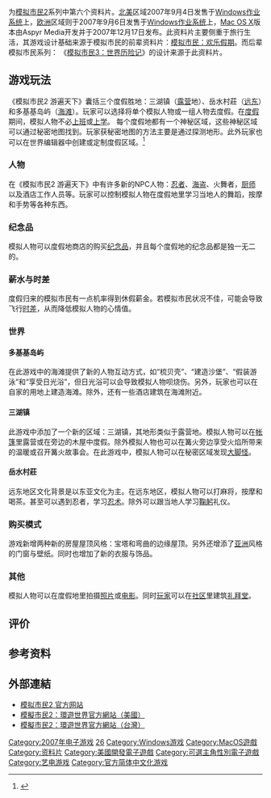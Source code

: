 {{expand|time=2017-07-25T09:12:34+00:00}}
{{noteTA
|T=zh-hans:模拟人生2 游遍天下; zh-hant:模擬市民2：環遊世界;
|G1=Sim
}}
{{Infobox VG
|title= 模擬市民2：環遊世界
|english     = The Sims 2: Bon Voyage
| image = File:Sims2BonVoyage.jpg
| official    = {{vgr|CN|模拟人生2 游遍天下|nocc=yes}}
|developer= [[Maxis|Maxis]]
|publisher= {{vgr|WW|[[美商藝電|美商藝電]]|CN|[[中视网元|中视网元]]}}
| series      = [[模拟人生系列|模拟人生系列]]
|genre= [[生活模拟游戏|生活模拟]]
|modes= [[单人电子游戏|单人]]
|platforms= {{spml|[[Microsoft_Windows|Microsoft Windows]]|[[Mac_OS_X|Mac OS X]]}}
|release= {{vgr|NA|2007年9月4日|CN|2007年12月25日<ref>{{Cite web |url = http://games.qq.com/a/20071221/000330.htm |title = 八大精品联合上市 网元圣诞送大礼 |author =  |date = 2007-12-21 |publisher = 腾讯 |language = zh-cn |accessdate = 2018-05-05 |archive-date = 2020-04-04 |archive-url = https://web.archive.org/web/20200404073243/https://games.qq.com/a/20071221/000330.htm |dead-url = no }}</ref>}}'''Mac OS X'''{{vgr|NA|2007年12月17日}}
}}

{{vgname|模擬市民2：環遊世界|en=The Sims 2: Bon Voyage|cn=模拟人生2 游遍天下|tw=模擬市民2：環遊世界}}为[[模拟市民2|模拟市民2]]系列中第六个资料片。[[北美|北美]]区域2007年9月4日发售于[[Windows|Windows]][[作业系统|作业系统]]上，[[欧洲|欧洲]]区域则于2007年9月6日发售于[[Windows|Windows]][[作业系统|作业系统]]上，[[Mac_OS_X|Mac OS X]]版本由Aspyr Media开发并于2007年12月17日发布。此资料片主要侧重于旅行生活，其游戏设计基础来源于模拟市民的前辈资料片：[[模拟市民：欢乐假期|模拟市民：欢乐假期]]。而后辈模拟市民系列： 《[[模拟市民3：世界历险记|模拟市民3：世界历险记]]》的设计来源于此资料片。

== 游戏玩法 ==
《模拟市民2 游遍天下》囊括三个度假胜地：三湖镇（[[露营|露营]]地）、岳水村莊（[[远东|远东]]）和多基基岛屿（[[海滩|海滩]]）。玩家可以选择将单个模拟人物或一组人物去度假。在[[度假|度假]]期间，模拟人物不必[[上班|上班]]或[[上学|上学]]。
每个度假地都有一个神秘区域，这些神秘区域可以通过秘密地图找到。玩家获秘密地图的方法主要是通过探测地形。此外玩家也可以在世界编辑器中创建或定制度假区域。<ref>{{Cite web |url=http://blog.sina.cn/dpool/blog/s/blog_503492e801007thz.html |title= 《模拟人生2 游遍天下》尽享休闲乐趣 |date = 2007-12-28 |publisher = [[新浪博客|新浪博客]] |language = zh-cn}}</ref>
=== 人物 ===
在《模拟市民2 游遍天下》中有许多新的NPC人物：[[忍者|忍者]]、[[海盗|海盗]]、火舞者，[[厨师|厨师]]以及酒店工作人员等。玩家可以控制模拟人物在度假地里学习当地人的舞蹈，按摩和手势等各种东西。
=== 纪念品 ===
模拟人物可以度假地商店的购买[[纪念品|纪念品]]，并且每个度假地的纪念品都是独一无二的。
=== 薪水与时差 ===
度假归来的模拟市民有一点机率得到休假薪金。若模拟市民状况不佳，可能会导致飞行[[时差|时差]]，从而降低模拟人物的心情值。
=== 世界 ===
==== 多基基岛屿 ====
在此游戏中的海滩提供了新的人物互动方式，如“梳贝壳”、“建造沙堡”、“假装游泳”和“享受日光浴”，但日光浴可以会导致模拟人物呗烧伤。另外，玩家也可以在自家的用地上建造海滩。除外，还有一些酒店建筑在海滩附近。
==== 三湖镇 ====
此游戏中添加了一个新的区域：三湖镇，其地形类似于露营地。模拟人物可以在[[帐篷|帐篷]]里露营或在旁边的木屋中度假。除外模拟人物也可以在篝火旁边享受火焰所带来的温暖或召开篝火故事会。在此游戏中，模拟人物可以在秘密区域发现[[大脚怪|大脚怪]]。
==== 岳水村莊 ====
远东地区文化背景是以东亚文化为主。在远东地区，模拟人物可以打麻将，按摩和喝茶。甚至可以遇到忍者，学习[[忍术|忍术]]。除外可以跟当地人学习[[鞠躬|鞠躬]]礼仪。
=== 购买模式 ===
游戏新增两种新的房屋屋顶风格：宝塔和弯曲的边缘屋顶。另外还增添了[[亚洲|亚洲]]风格的门窗与壁纸。同时也增加了新的衣服与饰品。

=== 其他 ===
模拟人物可以在度假地里拍摄[[照片|照片]]或[[电影|电影]]。同时[[玩家|玩家]]可以在[[社区|社区]]里建筑[[礼拜堂|礼拜堂]]。

== 评价 ==
{{Video game reviews
| MC = 74%<ref>{{cite web|url=http://www.metacritic.com/game/pc/the-sims-2-bon-voyage|title=The Sims 2: Bon Voyage|website=[[Metacritic|Metacritic]]|accessdate=2016-07-08|archive-date=2011-05-05|archive-url=https://web.archive.org/web/20110505130701/http://www.metacritic.com/game/pc/the-sims-2-bon-voyage|dead-url=no}}</ref>
| GRadar = {{Rating|4|5}}<ref>{{cite web|url=http://www.gamesradar.com/the-sims-2-bon-voyage-review/|title=Sims 2: Bon Voyage review|website=[[GamesRadar|GamesRadar]]|author=Rachel Weber|date=2007-10-26|accessdate=2016-07-08|archive-date=2017-08-22|archive-url=https://web.archive.org/web/20170822104553/http://www.gamesradar.com/the-sims-2-bon-voyage-review/|dead-url=no}}</ref>
| GameRev = B<ref>{{cite web|url=http://www.gamerevolution.com/review/the-sims-2-bon-voyage|title=The Sims 2: Bon Voyage Review|accessdate=2016-07-08|archive-date=2014-09-05|archive-url=https://web.archive.org/web/20140905051024/http://www.gamerevolution.com/review/the-sims-2-bon-voyage|dead-url=no}}</ref>
| GameZone = 6.8/10<ref>{{cite web|url=http://pc.gamezone.com/gzreviews/r33151.htm|title=The Sims 2: Bon Voyage Review|website=[[GameZone|GameZone]]|accessdate=2016-07-08|archivedate=2008-12-26|archiveurl=https://web.archive.org/web/20081226000939/http://pc.gamezone.com/gzreviews/r33151.htm|deadurl=yes}}</ref>
| GSpot = 8.5/10<ref>{{cite web|url=http://www.gamespot.com/reviews/the-sims-2-bon-voyage-review/1900-6178733/|title=The Sims 2: Bon Voyage Review|website=[[GameSpot|GameSpot]]|author=Andrew Park|date=2007-09-13|accessdate=2016-07-08|archive-date=2014-12-03|archive-url=https://web.archive.org/web/20141203090331/http://www.gamespot.com/reviews/the-sims-2-bon-voyage-review/1900-6178733/|dead-url=no}}</ref>
| IGN = 8/10<ref>{{cite web|url=http://www.ign.com/articles/2007/10/02/the-sims-2-bon-voyage-review|title=The Sims 2: Bon Voyage Review|author=Jon Habib|website=[[IGN|IGN]]|date=2007-10-01|accessdate=2016-07-08|archive-date=2014-09-04|archive-url=https://web.archive.org/web/20140904223008/http://www.ign.com/articles/2007/10/02/the-sims-2-bon-voyage-review|dead-url=no}}</ref>
}}
== 参考资料 ==
{{Reflist}}

== 外部連結 ==
*[http://www2.ea.com/the-sims-2 模拟市民2 官方网站] {{Wayback|url=http://www2.ea.com/the-sims-2 |date=20171002213308 }} {{en-us}}
* [https://web.archive.org/web/20071011004235/http://thesims2.ea.com/about/ep6_index.php 模擬市民2：環遊世界官方網站（美國）] {{en}}
* [https://web.archive.org/web/20080429023743/http://thesims2.ea.com.tw/about/EP6.aspx 模擬市民2：環遊世界官方網站（台灣）] {{zh-tw}}

{{The Sims series}}

{{DEFAULTSORT:Sims 2, Bon Voyage}}
[[Category:2007年电子游戏|Category:2007年电子游戏]]
[[Category:模拟人生系列|26]]
[[Category:Windows游戏|Category:Windows游戏]]
[[Category:MacOS遊戲|Category:MacOS遊戲]]
[[Category:资料片|Category:资料片]]
[[Category:美國開發電子遊戲|Category:美國開發電子遊戲]]
[[Category:可選主角性別電子遊戲|Category:可選主角性別電子遊戲]]
[[Category:艺电游戏|Category:艺电游戏]]
[[Category:官方简体中文化游戏|Category:官方简体中文化游戏]]